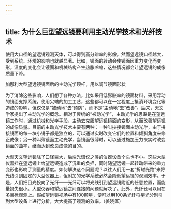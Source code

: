 ```yaml
---
---
---
```

title: 为什么巨型望远镜要利用主动光学技术和光纤技术
---




使用大口径的望远镜观测天体，可以得到高分辨率的影像。然而望远镜口径越大，受到系统、环境的影响也就越显著。比如，镜面的转动会使镜面因重力变化而变形，温度的变化会让镜面和机械结构产生热胀冷缩，这些情况都会让望远镜的成像质量下降。

加那利大型望远镜镜面后的主动光学顶杆，用以调节镜面形状



为了消除这些影响，人们想了各种办法，比如采用低膨胀率的镜面材料，采用浮动的镜面支撑系统，使用尖端的加工工艺，这些都可以在一定程度上抵消环境变化等造成的影响，但仅仅是“被动地”去“预防”，而不是“主动地”去“改善”。后来，天文学家提出了主动光学的概念。相对于传统的“被动光学”，主动光学的思路是在望远镜工作时，通过机械和光学手段，主动去克服望远镜镜面的变形，从而改善望远镜的成像质量。目前的主动光学技术主要有两种：一种叫拼接镜面主动光学，由于拼接镜面的每一块小镜子都是独立的，可以通过实时改变它们的位置和倾斜角度来修正成像；另一种叫薄镜面主动光学，当镜面很薄时，可以通过施加压力来实时改变镜面的曲率，继而达到改良成像的目的。

大型天文望远镜除了口径巨大，后端光谱仪之类的仪器设备个头也不小。这些大型仪器挂在望远镜上给望远镜造成了沉重的负担，同时随望远镜一起转动带来的重力变形也影响了测量的精度。如何解决这个问题呢？以往人们用一套“折轴光路”来将光线引到固定的大型仪器上，但附加的光学系统必然会降低望远镜的观测效率。于是，人们把目光投向了光纤——光纤可以将光线引到望远镜附近的任意位置，而能量损失很小。大型仪器和望远镜之间连接的问题就解决了。此外，光纤还可以用在多目标观测上。假如望远镜视场中有100颗星，便可以用100条光纤将星光分别引到大型设备上进行分析，大大提高了观测的效率。（姜晓军）